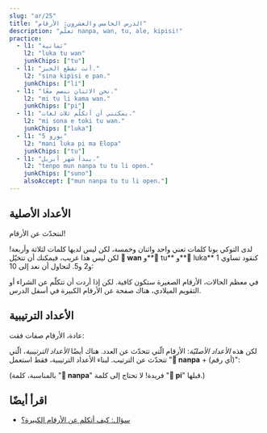 ```yaml
---
slug: "ar/25"
title: "الدرس الخامس والعشرون: الأرقام"
description: "تعلّم nanpa, wan, tu, ale, kipisi!"
practice:
  - l1: "ثمانية"
    l2: "luka tu wan"
    junkChips: ["tu"]
  - l1: "أنت تقطع الخبز."
    l2: "sina kipisi e pan."
    junkChips: ["li"]
  - l1: "نحن الاثنان ننضم معًا."
    l2: "mi tu li kama wan."
    junkChips: ["pi"]
  - l1: "يمكنني أن أتكلّم ثلاث لغات."
    l2: "mi sona e toki tu wan."
    junkChips: ["luka"]
  - l1: "5 يورو"
    l2: "mani luka pi ma Elopa"
    junkChips: ["tu"]
  - l1: "يبدأ شهر أبريل."
    l2: "tenpo mun nanpa tu tu li open."
    junkChips: ["suno"]
    alsoAccept: ["mun nanpa tu tu li open."]
---
```



## الأعداد الأصلية

لنتحدّث عن الأرقام!

<List>
  <Word sl="wan" m="واحد؛ متّحد" />
  <Word sl="tu" m="اثنان، مقسوم" />
  <Word sl="luka" m="خمسة، يَد" />
  <Word sl="mute" m="كثير" />
  <Word sl="ale" m="كل، كامل" />
  <Word sl="kipisi" m="قطعة، جزء؛ القطع" />
</List>

لدى التوكي بونا كلمات تعني واحد واثنان وخمسة، لكن ليس لديها كلمات لثلاثة وأربعة! لكن ليس هذا غريب، فيمكنك أن تتخيّل **󱥳 wan** و**󱥮 tu** و**󱤭 luka** كنقود تساوي 1 و2 و5. لنحاول أن نعد إلى 10:

<List>
    <Word sl="wan" m="واحد" />
    <Word sl="tu" m="اثنان" />
    <Word sl="tu wan" m="ثلاثة" />
    <Word sl="tu tu" m="أربعة" />
    <Word sl="luka" m="خمسة" />
    <Word sl="luka wan" m="ستّة" />
    <Word sl="luka tu" m="سبعة" />
    <Word sl="luka tu wan" m="ثمانية" />
    <Word sl="luka tu tu" m="تسعة" />
    <Word sl="luka luka" m="عشرة" />
</List>

في معظم الحالات، الأرقام الصغيرة ستكون كافية. لكن إذا أردت أن تتكلّم عن الشراء أو التقويم الميلادي، هناك صفحة عن الأرقام الكبيرة في أسفل الدرس.

## الأعداد الترتيبية

عادة، الأرقام صفات فقت:

<List>
    <Word sl="kala wan" m="سمكة واحدة" />
    <Word sl="soko tu tu" m="أربعة فطور" />
    <Word sl="mun luka" m="خمسة أشهر" />
</List>

لكن هذه *الأعداد الأصليّة*: الأرقام الّتي تتحدّث عن العدد. هناك أيضًا *الأعداد الترتيبية*، الّتي تتحدّث عن الترتيب. لبناء الأعداد الترتيبية، فقط استعمل "**󱤽 nanpa** + (أي رقم)":

<List>
    <Word sl="nanpa" m="رقم؛ الـ(رقم)" />
    <Word sl="kala nanpa wan" m="السمكة الأولى" />
    <Word sl="soko nanpa tu tu" m="الفطر الرابع" />
    <Word sl="mun nanpa luka" m="الشهر الخامس" />
</List>

(بالمناسبة، كلمة "**󱤽 nanpa**" فريدة! لا تحتاج إلى كلمة "**󱥍 pi**" قبلها.)

<Practice exercises={frontmatter.practice} />

## اقرأ أيضًا
* [سؤال: كيف أتكلم عن الأرقام الكبيرة؟](/ar/large-numbers/)
